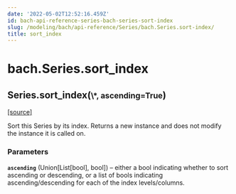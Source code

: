 ```yaml
---
date: '2022-05-02T12:52:16.459Z'
id: bach-api-reference-series-bach-series-sort-index
slug: /modeling/bach/api-reference/Series/bach.Series.sort-index/
title: sort_index
---
```


# bach.Series.sort_index

<div class="method">

<h2 class="signature-method"><span class="additional-name">Series.</span><span class="name">sort_index(</span><small class="parameter-list"><span class="parameter" id="*">\*</span>, <span class="parameter" id="ascending">ascending=True</span></small>)</h2>


&#8203;<span class="view-source">[[source]](https://github.com/objectiv/objectiv-analytics/blob/main/bach/bach/series/series.py)</span>

<div class="content">

Sort this Series by its index.
Returns a new instance and does not modify the instance it is called on.


### Parameters

**`ascending`** (Union[List[bool], bool]) – either a bool indicating whether to sort ascending or descending, or a list of
bools indicating ascending/descending for each of the index levels/columns.



</div>

</div>
